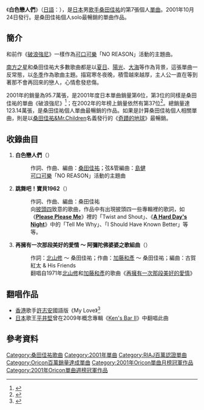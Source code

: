 {{Infobox Single 
| Name        = 白色戀人們<br />{{lang|ja|白い恋人達}} 
| Artist      = [[桑田佳祐|桑田佳祐]] 
| Released    = 2001年10月24日 
| Format      = 12cm[[CD|CD]]（CD EXTRA）<br/>12英寸[[黑膠唱片|黑膠唱片]] 
| Genre       = [[搖滾樂|搖滾]] 
| Length      =  14分5秒
| Label       = [[Victor_TAISHITA|Victor TAISHITA]] 
| Writer      = [[桑田佳祐|桑田佳祐]]等
| Producer    = [[桑田佳祐|桑田佳祐]] 
| Chart position        = *週間最高排行第1位（[[Oricon|Oricon]]）
*週間最高排行第1位（[[COUNT_DOWN_TV|CDTV]]）
*2001年11月度月間排行第1位（[[Oricon|Oricon]]）
*2001年度年間排行第6位（[[Oricon|Oricon]]）
*2002年度年間排行第37位（[[Oricon|Oricon]]）
| Certification         = Million（[[日本唱片業協會|日本唱片業協會]]）
| Last single  = [[破浪強尼|破浪強尼]] <br />（2001年）
| This single  = '''白色戀人們''' <br />（2001年）
| Next single  = [[東京_(桑田佳祐單曲)|東京]]<br />（2002年）
| Misc        = 
}}
《'''白色戀人們'''》（[[日語|日語]]：{{lang|ja|'''白い恋人達'''}}），是[[日本|日本]]男[[歌手|歌手]][[桑田佳祐|桑田佳祐]]的第7張個人[[單曲|單曲]]。2001年10月24日發行。是桑田佳祐個人solo最暢銷的單曲作品。

==簡介==
和前作《[[破浪強尼|破浪強尼]]》一樣作為[[可口可樂|可口可樂]]「NO REASON」活動的主題曲。

[[南方之星|南方之星]]和桑田佳祐大多數歌曲都是以[[夏季|夏日]]、[[陽光|陽光]]、[[大海|大海]]等作為背景，這張單曲一反常態，以[[冬季|冬季]]作為歌曲主題。描寫寒冬夜晚，積雪越來越厚，主人公一直在等到著那不會再回來的戀人，心情愈發悲傷。

2001年的銷量為95.7萬張，是2001年度日本單曲銷量第6位，第3位的同樣是桑田佳祐的單曲《破浪強尼》<ref>{{Cite web |url=http://www.musictvprogram.com/corner-ranking-2001.html |script-title=ja:2001年間シングルランキング TOP100 |access-date=2010-05-26 |archive-url=https://web.archive.org/web/20120430054508/http://www.musictvprogram.com/corner-ranking-2001.html |archive-date=2012-04-30 |dead-url=yes }}</ref>；在2002年的年榜上銷量依然有第37位<ref>{{Cite web |url=http://www.musictvprogram.com/corner-ranking-2002.html |script-title=ja:2002年間シングルランキング TOP100 |access-date=2010-05-26 |archive-url=https://web.archive.org/web/20100408141910/http://www.musictvprogram.com/corner-ranking-2002.html |archive-date=2010-04-08 |dead-url=yes }}</ref>。總銷量達123.14萬張，是桑田佳祐個人單曲最暢銷的作品。如果是計算桑田佳祐個人相關單曲，則是以[[桑田佳祐&Mr.Children|桑田佳祐&Mr.Children]]名義發行的《[[奇蹟的地球|奇蹟的地球]]》最暢銷。

==收錄曲目==
#'''白色戀人們'''（{{lang|ja|白い恋人達}}）
#:作詞、作曲、編曲：[[桑田佳祐|桑田佳祐]]；弦&管編曲：[[島健|島健]]
#:[[可口可樂|可口可樂]]「NO REASON」活動的主題曲
#'''跳舞吧！寶貝1962'''（{{lang|ja|踊ろよベイビー1962}}）
#:作詞、作曲、編曲：桑田佳祐
#:向[[披頭四|披頭四]]致意的歌曲，作品中有出現披頭四一些專輯裡的歌詞，如《'''[[Please_Please_Me|Please Please Me]]'''》裡的「Twist and Shout」、《'''[[A_Hard_Day's_Night|A Hard Day's Night]]'''》中的「Tell Me Why」、「I Should Have Known Better」等等。
#'''再擁有一次那段美好的愛情 ～ 阿彌陀佛婆婆之歌組曲'''（{{lang|ja|あの素晴らしい愛をもう一度 ～ アミダばばあの唄 [MEDLEY]}}）
#:作詞：[[北山修|北山修]] ～ 桑田佳祐；作曲：[[加藤和彥|加藤和彥]] ～ 桑田佳祐；編曲：古賀紅太 & His Friends
#:翻唱自1971年[[北山修|北山修]]和[[加藤和彥|加藤和彥]]的歌曲《[[再擁有一次那段美好的愛情|再擁有一次那段美好的愛情]]》

==翻唱作品==
*[[香港|香港]]歌手[[許志安|許志安]]國語版《My Love》<ref>{{Cite web |url=https://www.youtube.com/watch?v=AaYhet2ryks |title=许志安 My Love ❤ 【原曲 by 桑田佳祐 - 白い恋人达*国语版】 |access-date=2016-01-04 |archive-date=2021-01-15 |archive-url=https://web.archive.org/web/20210115224518/https://www.youtube.com/watch?v=AaYhet2ryks |dead-url=no }}</ref>
*[[日本|日本]]歌王[[平井堅|平井堅]]曾在2009年概念專輯《[[Ken's_Bar_II|Ken's Bar II]]》中翻唱此曲

==參考資料==
{{reflist}}

{{桑田佳祐}}
{{Oricon單曲月榜冠軍 (2000年代前期)|2001年11月}}
{{Oricon單曲週榜冠軍 (2001年)|2011年11月5日}}

{{DEFAULTSORT:Shiroi koibitotachi}}
[[Category:桑田佳祐歌曲|Category:桑田佳祐歌曲]]
[[Category:2001年單曲|Category:2001年單曲]]
[[Category:RIAJ百萬認證單曲|Category:RIAJ百萬認證單曲]]
[[Category:Oricon百萬銷量達成單曲|Category:Oricon百萬銷量達成單曲]]
[[Category:2001年Oricon單曲月榜冠軍作品|Category:2001年Oricon單曲月榜冠軍作品]]
[[Category:2001年Oricon單曲週榜冠軍作品|Category:2001年Oricon單曲週榜冠軍作品]]